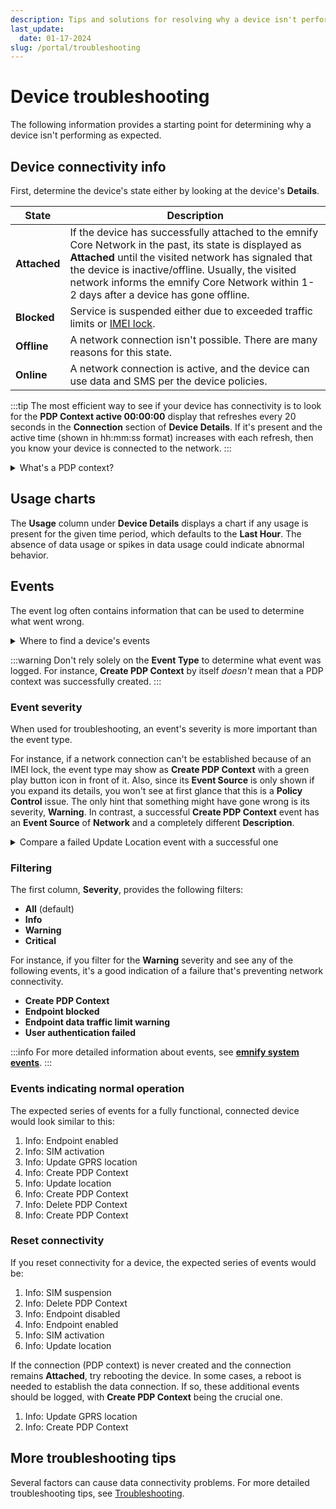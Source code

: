 ```yaml
---
description: Tips and solutions for resolving why a device isn't performing as expected
last_update:
  date: 01-17-2024
slug: /portal/troubleshooting
---
```


# Device troubleshooting

The following information provides a starting point for determining why a device isn't performing as expected.

## Device connectivity info

First, determine the device's state either by looking at the device's **Details**.

| State        | Description |
| ------------ | ----------- |
| **Attached** | If the device has successfully attached to the emnify Core Network in the past, its state is displayed as **Attached** until the visited network has signaled that the device is inactive/offline. Usually, the visited network informs the emnify Core Network within 1-2 days after a device has gone offline. |
| **Blocked**  | Service is suspended either due to exceeded traffic limits or [IMEI lock](/glossary#imei-lock). |
| **Offline**  | A network connection isn't possible. There are many reasons for this state. |
| **Online**   | A network connection is active, and the device can use data and SMS per the device policies. |

:::tip
The most efficient way to see if your device has connectivity is to look for the **PDP Context active 00:00:00** display that refreshes every 20 seconds in the **Connection** section of **Device Details**.
If it's present and the active time (shown in hh:mm:ss format) increases with each refresh, then you know your device is connected to the network.
:::

<details className="custom-details-troubleshooting">
  <summary>What's a PDP context?</summary>
  A Packet Data Protocol (PDP) context is a data structure that enables a device to transmit and receive data using Internet Protocol (IP).
  This data structure includes a device's IP address, IMSI, and additional parameters to properly route data to and from the network.

 If a device's most recent PDP context event is **Create PDP Context**, the device should be **online** with an active network connection.

  The device is offline if a device's most recent PDP context event is **Delete PDP Context**.
</details>

## Usage charts

The **Usage** column under **Device Details** displays a chart if any usage is present for the given time period, which defaults to the **Last Hour**.
The absence of data usage or spikes in data usage could indicate abnormal behavior.

## Events

The event log often contains information that can be used to determine what went wrong.

<details className="custom-details-troubleshooting">
  <summary>Where to find a device's events</summary>
  <img
    src={require('./assets/portal-device-details-events.png').default}
    style={{ width: 655 }}
    alt=""
  />

  **Note**: events are always shown in reverse chronological order, with the newest ones at the top.

</details>

:::warning
Don't rely solely on the **Event Type** to determine what event was logged.
For instance, **Create PDP Context** by itself _doesn't_ mean that a PDP context was successfully created.
:::

### Event severity

When used for troubleshooting, an event's severity is more important than the event type.

For instance, if a network connection can't be established because of an IMEI lock, the event type may show as **Create PDP Context** with a green play button icon in front of it.
Also, since its **Event Source** is only shown if you expand its details, you won't see at first glance that this is a **Policy Control** issue.
The only hint that something might have gone wrong is its severity, **Warning**.
In contrast, a successful **Create PDP Context** event has an **Event Source** of **Network** and a completely different **Description**.

<details className="custom-details-example">
  <summary>Compare a failed Update Location event with a successful one</summary>
  <img
    src={require('./assets/portal-events-update-location-failure-and-success.png').default}
    alt=""
  />
</details>

### Filtering

The first column, **Severity**, provides the following filters:

- **All** (default)
- **Info**
- **Warning**
- **Critical**

For instance, if you filter for the **Warning** severity and see any of the following events, it's a good indication of a failure that's preventing network connectivity.

- **Create PDP Context**
- **Endpoint blocked**
- **Endpoint data traffic limit warning**
- **User authentication failed**

:::info
For more detailed information about events, see [**emnify system events**](/system-events).
:::

### Events indicating normal operation

The expected series of events for a fully functional, connected device would look similar to this:

1. Info: Endpoint enabled
1. Info: SIM activation
1. Info: Update GPRS location
1. Info: Create PDP Context
1. Info: Update location
1. Info: Create PDP Context
1. Info: Delete PDP Context
1. Info: Create PDP Context

### Reset connectivity

If you reset connectivity for a device, the expected series of events would be:

1. Info: SIM suspension
1. Info: Delete PDP Context
1. Info: Endpoint disabled
1. Info: Endpoint enabled
1. Info: SIM activation
1. Info: Update location

If the connection (PDP context) is never created and the connection remains **Attached**, try rebooting the device.
In some cases, a reboot is needed to establish the data connection.
If so, these additional events should be logged, with **Create PDP Context** being the crucial one.

1. Info: Update GPRS location
1. Info: Create PDP Context

## More troubleshooting tips

Several factors can cause data connectivity problems.
For more detailed troubleshooting tips, see [Troubleshooting](/quickstart/troubleshooting).
